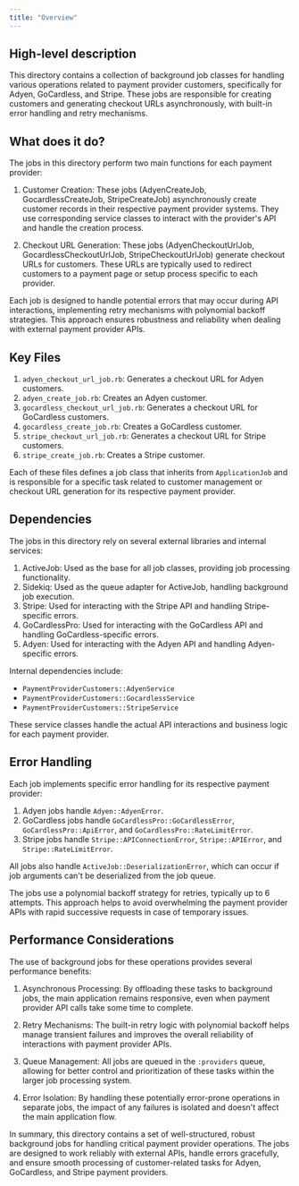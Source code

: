 ```yaml
---
title: "Overview"
---
```


## High-level description
This directory contains a collection of background job classes for handling various operations related to payment provider customers, specifically for Adyen, GoCardless, and Stripe. These jobs are responsible for creating customers and generating checkout URLs asynchronously, with built-in error handling and retry mechanisms.

## What does it do?
The jobs in this directory perform two main functions for each payment provider:

1. Customer Creation: These jobs (AdyenCreateJob, GocardlessCreateJob, StripeCreateJob) asynchronously create customer records in their respective payment provider systems. They use corresponding service classes to interact with the provider's API and handle the creation process.

2. Checkout URL Generation: These jobs (AdyenCheckoutUrlJob, GocardlessCheckoutUrlJob, StripeCheckoutUrlJob) generate checkout URLs for customers. These URLs are typically used to redirect customers to a payment page or setup process specific to each provider.

Each job is designed to handle potential errors that may occur during API interactions, implementing retry mechanisms with polynomial backoff strategies. This approach ensures robustness and reliability when dealing with external payment provider APIs.

## Key Files
1. `adyen_checkout_url_job.rb`: Generates a checkout URL for Adyen customers.
2. `adyen_create_job.rb`: Creates an Adyen customer.
3. `gocardless_checkout_url_job.rb`: Generates a checkout URL for GoCardless customers.
4. `gocardless_create_job.rb`: Creates a GoCardless customer.
5. `stripe_checkout_url_job.rb`: Generates a checkout URL for Stripe customers.
6. `stripe_create_job.rb`: Creates a Stripe customer.

Each of these files defines a job class that inherits from `ApplicationJob` and is responsible for a specific task related to customer management or checkout URL generation for its respective payment provider.

## Dependencies
The jobs in this directory rely on several external libraries and internal services:

1. ActiveJob: Used as the base for all job classes, providing job processing functionality.
2. Sidekiq: Used as the queue adapter for ActiveJob, handling background job execution.
3. Stripe: Used for interacting with the Stripe API and handling Stripe-specific errors.
4. GoCardlessPro: Used for interacting with the GoCardless API and handling GoCardless-specific errors.
5. Adyen: Used for interacting with the Adyen API and handling Adyen-specific errors.

Internal dependencies include:
- `PaymentProviderCustomers::AdyenService`
- `PaymentProviderCustomers::GocardlessService`
- `PaymentProviderCustomers::StripeService`

These service classes handle the actual API interactions and business logic for each payment provider.

## Error Handling
Each job implements specific error handling for its respective payment provider:

1. Adyen jobs handle `Adyen::AdyenError`.
2. GoCardless jobs handle `GoCardlessPro::GoCardlessError`, `GoCardlessPro::ApiError`, and `GoCardlessPro::RateLimitError`.
3. Stripe jobs handle `Stripe::APIConnectionError`, `Stripe::APIError`, and `Stripe::RateLimitError`.

All jobs also handle `ActiveJob::DeserializationError`, which can occur if job arguments can't be deserialized from the job queue.

The jobs use a polynomial backoff strategy for retries, typically up to 6 attempts. This approach helps to avoid overwhelming the payment provider APIs with rapid successive requests in case of temporary issues.

## Performance Considerations
The use of background jobs for these operations provides several performance benefits:

1. Asynchronous Processing: By offloading these tasks to background jobs, the main application remains responsive, even when payment provider API calls take some time to complete.

2. Retry Mechanisms: The built-in retry logic with polynomial backoff helps manage transient failures and improves the overall reliability of interactions with payment provider APIs.

3. Queue Management: All jobs are queued in the `:providers` queue, allowing for better control and prioritization of these tasks within the larger job processing system.

4. Error Isolation: By handling these potentially error-prone operations in separate jobs, the impact of any failures is isolated and doesn't affect the main application flow.

In summary, this directory contains a set of well-structured, robust background jobs for handling critical payment provider operations. The jobs are designed to work reliably with external APIs, handle errors gracefully, and ensure smooth processing of customer-related tasks for Adyen, GoCardless, and Stripe payment providers.